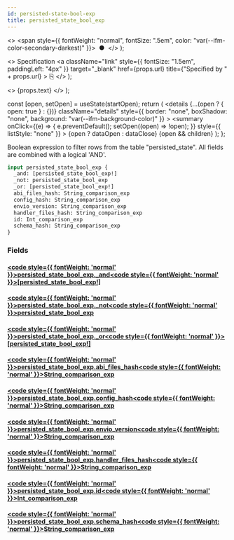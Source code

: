 ```yaml
---
id: persisted-state-bool-exp
title: persisted_state_bool_exp
---
```


<head>
  <meta content="noindex" name="robots" />
  <meta charset="utf-8" />
</head>

  <>
    <span style={{ fontWeight: "normal", fontSize: ".5em", color: "var(--ifm-color-secondary-darkest)" }}>
      &nbsp;●&nbsp;
    </span>
  </>
);

  <>
    Specification
    <a
      className="link"
      style={{ fontSize: "1.5em", paddingLeft: "4px" }}
      target="_blank"
      href={props.url}
      title={"Specified by " + props.url}
    >
      ⎘
    </a>
  </>
);

  <>
    <span className={props.class}>{props.text}</span>
  </>
);


  const [open, setOpen] = useState(startOpen);
  return (
    <details
      {...(open ? { open: true } : {})}
      className="details"
      style={{ border: "none", boxShadow: "none", background: "var(--ifm-background-color)" }}
    >
      <summary
        onClick={(e) => {
          e.preventDefault();
          setOpen((open) => !open);
        }}
        style={{ listStyle: "none" }}
      >
        {open ? dataOpen : dataClose}
      </summary>
      {open && children}
    </details>
  );
};

Boolean expression to filter rows from the table "persisted_state". All fields are combined with a logical 'AND'.

```graphql
input persisted_state_bool_exp {
  _and: [persisted_state_bool_exp!]
  _not: persisted_state_bool_exp
  _or: [persisted_state_bool_exp!]
  abi_files_hash: String_comparison_exp
  config_hash: String_comparison_exp
  envio_version: String_comparison_exp
  handler_files_hash: String_comparison_exp
  id: Int_comparison_exp
  schema_hash: String_comparison_exp
}
```

### Fields

#### [<code style={{ fontWeight: 'normal' }}>persisted_state_bool_exp.<b>\_and</b></code>](#)<Bullet />[<code style={{ fontWeight: 'normal' }}><b>[persisted_state_bool_exp!]</b></code>](/docs/api/lockup/graphql/envio/inputs/persisted-state-bool-exp.mdx) <Badge class="badge badge--secondary " text="list"/> <Badge class="badge badge--secondary " text="input"/>

#### [<code style={{ fontWeight: 'normal' }}>persisted_state_bool_exp.<b>\_not</b></code>](#)<Bullet />[<code style={{ fontWeight: 'normal' }}><b>persisted_state_bool_exp</b></code>](/docs/api/lockup/graphql/envio/inputs/persisted-state-bool-exp.mdx) <Badge class="badge badge--secondary " text="input"/>

#### [<code style={{ fontWeight: 'normal' }}>persisted_state_bool_exp.<b>\_or</b></code>](#)<Bullet />[<code style={{ fontWeight: 'normal' }}><b>[persisted_state_bool_exp!]</b></code>](/docs/api/lockup/graphql/envio/inputs/persisted-state-bool-exp.mdx) <Badge class="badge badge--secondary " text="list"/> <Badge class="badge badge--secondary " text="input"/>

#### [<code style={{ fontWeight: 'normal' }}>persisted_state_bool_exp.<b>abi_files_hash</b></code>](#)<Bullet />[<code style={{ fontWeight: 'normal' }}><b>String_comparison_exp</b></code>](/docs/api/lockup/graphql/envio/inputs/string-comparison-exp.mdx) <Badge class="badge badge--secondary " text="input"/>

#### [<code style={{ fontWeight: 'normal' }}>persisted_state_bool_exp.<b>config_hash</b></code>](#)<Bullet />[<code style={{ fontWeight: 'normal' }}><b>String_comparison_exp</b></code>](/docs/api/lockup/graphql/envio/inputs/string-comparison-exp.mdx) <Badge class="badge badge--secondary " text="input"/>

#### [<code style={{ fontWeight: 'normal' }}>persisted_state_bool_exp.<b>envio_version</b></code>](#)<Bullet />[<code style={{ fontWeight: 'normal' }}><b>String_comparison_exp</b></code>](/docs/api/lockup/graphql/envio/inputs/string-comparison-exp.mdx) <Badge class="badge badge--secondary " text="input"/>

#### [<code style={{ fontWeight: 'normal' }}>persisted_state_bool_exp.<b>handler_files_hash</b></code>](#)<Bullet />[<code style={{ fontWeight: 'normal' }}><b>String_comparison_exp</b></code>](/docs/api/lockup/graphql/envio/inputs/string-comparison-exp.mdx) <Badge class="badge badge--secondary " text="input"/>

#### [<code style={{ fontWeight: 'normal' }}>persisted_state_bool_exp.<b>id</b></code>](#)<Bullet />[<code style={{ fontWeight: 'normal' }}><b>Int_comparison_exp</b></code>](/docs/api/lockup/graphql/envio/inputs/int-comparison-exp.mdx) <Badge class="badge badge--secondary " text="input"/>

#### [<code style={{ fontWeight: 'normal' }}>persisted_state_bool_exp.<b>schema_hash</b></code>](#)<Bullet />[<code style={{ fontWeight: 'normal' }}><b>String_comparison_exp</b></code>](/docs/api/lockup/graphql/envio/inputs/string-comparison-exp.mdx) <Badge class="badge badge--secondary " text="input"/>
